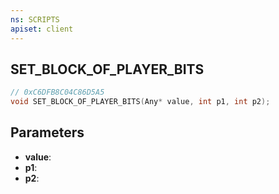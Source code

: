 ```yaml
---
ns: SCRIPTS
apiset: client
---
```

## SET_BLOCK_OF_PLAYER_BITS

```c
// 0xC6DFB8C04C86D5A5
void SET_BLOCK_OF_PLAYER_BITS(Any* value, int p1, int p2);
```


## Parameters
* **value**:
* **p1**:
* **p2**: